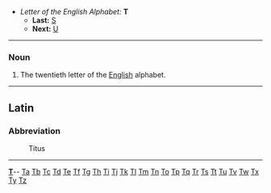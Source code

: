 *''Letter of the English Alphabet:'' '''T'''
**'''Last:''' [[S]]
**'''Next:''' [[U]]
----

===Noun===

#The twentieth letter of the [[English]] alphabet.
----
==Latin==
===Abbreviation===

: Titus
----
{{indexletters1}}  '''[http://wiktionary.org/w/wiki.phtml?title=Special:Allpages&from=T T] '''-- [http://wiktionary.org/w/wiki.phtml?title=Special:Allpages&from=Ta Ta] [http://wiktionary.org/w/wiki.phtml?title=Special:Allpages&from=Tb Tb] [http://wiktionary.org/w/wiki.phtml?title=Special:Allpages&from=Tc Tc] [http://wiktionary.org/w/wiki.phtml?title=Special:Allpages&from=Td Td] [http://wiktionary.org/w/wiki.phtml?title=Special:Allpages&from=Te Te] [http://wiktionary.org/w/wiki.phtml?title=Special:Allpages&from=Tf Tf] [http://wiktionary.org/w/wiki.phtml?title=Special:Allpages&from=Tg Tg] [http://wiktionary.org/w/wiki.phtml?title=Special:Allpages&from=Th Th] [http://wiktionary.org/w/wiki.phtml?title=Special:Allpages&from=Ti Ti] [http://wiktionary.org/w/wiki.phtml?title=Special:Allpages&from=Tj Tj] [http://wiktionary.org/w/wiki.phtml?title=Special:Allpages&from=Tk Tk] [http://wiktionary.org/w/wiki.phtml?title=Special:Allpages&from=Tl Tl] [http://wiktionary.org/w/wiki.phtml?title=Special:Allpages&from=Tm Tm] [http://wiktionary.org/w/wiki.phtml?title=Special:Allpages&from=Tn Tn] [http://wiktionary.org/w/wiki.phtml?title=Special:Allpages&from=To To] [http://wiktionary.org/w/wiki.phtml?title=Special:Allpages&from=Tp Tp] [http://wiktionary.org/w/wiki.phtml?title=Special:Allpages&from=Tq Tq] [http://wiktionary.org/w/wiki.phtml?title=Special:Allpages&from=Tr Tr] [http://wiktionary.org/w/wiki.phtml?title=Special:Allpages&from=Ts Ts] [http://wiktionary.org/w/wiki.phtml?title=Special:Allpages&from=Tt Tt] [http://wiktionary.org/w/wiki.phtml?title=Special:Allpages&from=Tu Tu] [http://wiktionary.org/w/wiki.phtml?title=Special:Allpages&from=Tv Tv] [http://wiktionary.org/w/wiki.phtml?title=Special:Allpages&from=Tw Tw] [http://wiktionary.org/w/wiki.phtml?title=Special:Allpages&from=Tx Tx] [http://wiktionary.org/w/wiki.phtml?title=Special:Allpages&from=Ty Ty] [http://wiktionary.org/w/wiki.phtml?title=Special:Allpages&from=Tz Tz]<br>
{{indexletters2}}